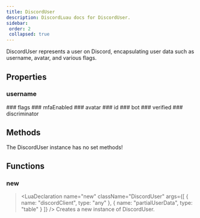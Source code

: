 ```yaml
---
title: DiscordUser
description: DiscordLuau docs for DiscordUser.
sidebar:
 order: 2
 collapsed: true
---
```

[//]: # (This file was automatically compiled through the Generator luau code under this repository)
[//]: # (if you want to edit the documentation of discord-luau, please write changes)
[//]: # (to the discord-luau repository itself, we extract the comments from discord-luau and translate)
[//]: # (them into markdown files that Nextra can interpret!)

[//]: # (----- DOCUMENT IMPORTS ----- )


[//]: # (----- DOCUMENT DESCRIPTION ----- )

DiscordUser represents a user on Discord, encapsulating user data such as username, avatar, and various flags.

[//]: # (----- DOCUMENT PROPERTIES ----- )

## Properties

### username

<LuaProperty name="DiscordUser.username" type="string" />
### flags

<LuaProperty name="DiscordUser.flags" type="string" />
### mfaEnabled

<LuaProperty name="DiscordUser.mfaEnabled" type="boolean" />
### avatar

<LuaProperty name="DiscordUser.avatar" type="string" />
### id

<LuaProperty name="DiscordUser.id" type="string" />
### bot

<LuaProperty name="DiscordUser.bot" type="boolean" />
### verified

<LuaProperty name="DiscordUser.verified" type="boolean" />
### discriminator

<LuaProperty name="DiscordUser.discriminator" type="string" />

[//]: # (----- DOCUMENT METHODS ----- )

## Methods

The DiscordUser instance has no set methods!

[//]: # (----- DOCUMENT FUNCTIONS ----- )

## Functions

### new

> <LuaDeclaration name="new" className="DiscordUser" args={[ { name: "discordClient", type: "any" }, { name: "partialUserData", type: "table" } ]} />
Creates a new instance of DiscordUser.

